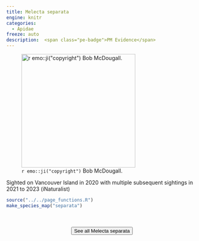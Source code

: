 ```yaml
---
title: Melecta separata
engine: knitr
categories:
  - Apidae
freeze: auto
description:  <span class="pe-badge">PM Evidence</span>
---
```

![`r emo::ji("copyright")` Bob McDougall.](https://inaturalist-open-data.s3.amazonaws.com/photos/187397792/large.jpeg){height=300}

Sighted on Vancouver Island in 2020 with multiple subsequent sightings in 2021 to 2023 (iNaturalist)



```r
source("../../page_functions.R")
make_species_map("separata")
```
<br><br>
<center>


<a href="https://inaturalist.ca/observations?place_id=any&quality_grade=research&subview=map&taxon_id=361455"><button type="button" class="btn btn-secondary">See all Melecta separata <i class="fa-solid fa-arrow-up-right-from-square"></i> </button></a>
</center>
